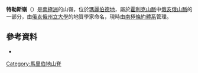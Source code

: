 {{coord|84|49|S|113|45|W|display=title}}

'''特勒斯嶺'''（{{lang-en|Terrace Ridge}}）是[[南極洲|南極洲]]的山嶺，位於[[瑪麗伯德地|瑪麗伯德地]]，屬於[[霍利克山脈|霍利克山脈]]中[[俄亥俄山脈|俄亥俄山脈]]的一部分，由[[俄亥俄州立大學|俄亥俄州立大學]]的地質學家命名，現時由[[南極條約體系|南極條約體系]]管理。

==參考資料==
*{{usgs-gazetteer}}

{{DEFAULTSORT:Terrace Ridge}}
[[Category:馬里伯地山脊|Category:馬里伯地山脊]]


{{MarieByrdLand-geo-stub}}